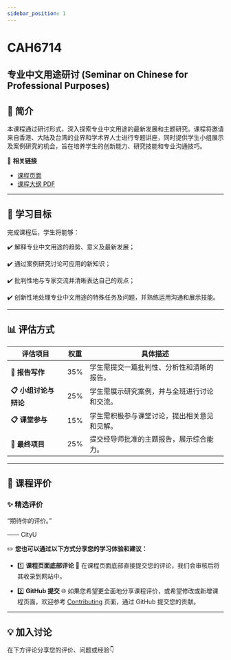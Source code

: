 ```yaml
---
sidebar_position: 1
---
```


# CAH6714
## 专业中文用途研讨 (Seminar on Chinese for Professional Purposes)

## **📘 简介**
本课程通过研讨形式，深入探索专业中文用途的最新发展和主题研究。课程将邀请来自香港、大陆及台湾的业界和学术界人士进行专题讲座，同时提供学生小组展示及案例研究的机会，旨在培养学生的创新能力、研究技能和专业沟通技巧。

🔗 **相关链接**
- [课程页面](https://www.cityu.edu.hk/catalogue/pg/202425/course/CAH6714.htm)
- [课程大纲 PDF](https://www.cityu.edu.hk/catalogue/pg/202425/course/CAH6714.pdf)

---

## **🎯 学习目标**

完成课程后，学生将能够：

✔️ 解释专业中文用途的趋势、意义及最新发展；

✔️ 通过案例研究讨论可应用的新知识；

✔️ 批判性地与专家交流并清晰表达自己的观点；

✔️ 创新性地处理专业中文用途的特殊任务及问题，并熟练运用沟通和展示技能。

---

## **📊 评估方式**

| **评估项目**             | **权重** | **具体描述**                                                                                       |
|-------------------------|---------|---------------------------------------------------------------------------------------------------|
| **📂 报告写作**           | 35%     | 学生需提交一篇批判性、分析性和清晰的报告。                                                          |
| **📋 小组讨论与辩论**      | 25%     | 学生需展示研究案例，并与全班进行讨论和交流。                                                        |
| **📋 课堂参与**           | 15%     | 学生需积极参与课堂讨论，提出相关意见和见解。                                                          |
| **📂 最终项目**           | 25%     | 提交经导师批准的主题报告，展示综合能力。                                                             |

---

## **💬 课程评价**

### ✨ **精选评价**
<div className={commentStyles.commentBox}>
    <p className={commentStyles.commentText}>
        “期待你的评价。”
    </p>
    <p className={commentStyles.commentAuthor}>—— CityU</p>
</div>

✏️ **您也可以通过以下方式分享您的学习体验和建议：**

- 1️⃣ **课程页面底部评论**
💬 在课程页面底部直接提交您的评论，我们会审核后将其收录到网站中。

- 2️⃣ **GitHub 提交**
🌐 如果您希望更全面地分享课程评价，或希望修改或新增课程页面，欢迎参考 [Contributing](https://penjc.github.io/CityU/contributing) 页面，通过 GitHub 提交您的贡献。

---

## **💡 加入讨论**

在下方评论分享您的评价、问题或经验👇
<Utterances />
